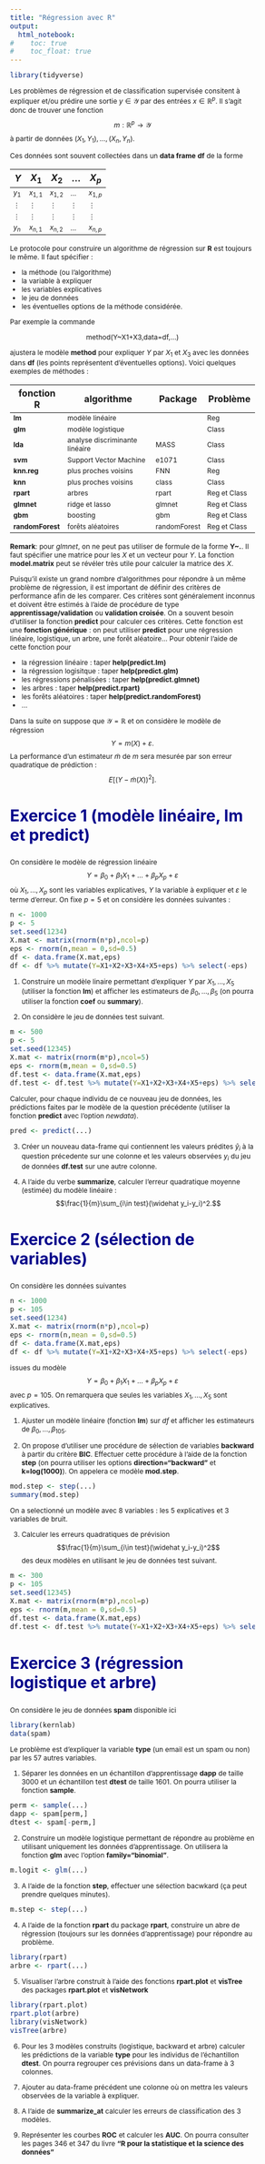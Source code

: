 ```yaml
---
title: "Régression avec R"
output: 
  html_notebook:
#    toc: true
#    toc_float: true
---
```


<style type="text/css">

body{ /* Normal  */
      font-size: 12px;
  }
td {  /* Table  */
  font-size: 12px;
}
h1.title {
  font-size: 48px;
  color: DarkRed;
}
h1 { /* Header 1 */
  font-size: 35px;
  color: DarkBlue;
}
h2 { /* Header 2 */
    font-size: 28px;
  color: DarkBlue;
}
h3 { /* Header 3 */
  font-size: 24px;
  font-family: "Times New Roman", Times, serif;
  color: DarkBlue;
}
code.r{ /* Code block */
    font-size: 12px;
}
pre { /* Code block - determines code spacing between lines */
    font-size: 14px;
}
</style>

```r
library(tidyverse)
```

Les problèmes de régression et de classification supervisée consitent à expliquer et/ou prédire une sortie $y\in\mathcal Y$ par des entrées $x\in\mathbb R^p$. Il s'agit donc de trouver une fonction 
$$m:\mathbb R^p\to\mathcal Y$$
à partir de données $(X_1,Y_1),\dots,(X_n,Y_n)$.

Ces données sont souvent collectées dans un **data frame** **df** de la forme

$Y$|$X_1$|$X_2$|$\dots$|$X_p$
----|--|-----|-------|----------
$y_1$|$x_{1,1}$|$x_{1,2}$|$\dots$|$x_{1,p}$
$\vdots$|$\vdots$|$\vdots$|$\vdots$|$\vdots$
$\vdots$|$\vdots$|$\vdots$|$\vdots$|$\vdots$
$y_n$|$x_{n,1}$|$x_{n,2}$|$\dots$|$x_{n,p}$

Le protocole pour construire un algorithme de régression sur **R** est toujours le même. Il faut spécifier :

* la méthode (ou l'algorithme)
* la variable à expliquer
* les variables explicatives
* le jeu de données
* les éventuelles options de la méthode considérée.

Par exemple la commande

<center>method(Y~X1+X3,data=df,...)</center>


ajustera le modèle **method** pour expliquer $Y$ par $X_1$ et $X_3$ avec les données dans **df** (les points représentent d'éventuelles options). Voici quelques exemples de méthodes :

fonction R | algorithme | Package | Problème
-----------|-----------|---------|--------
**lm** | modèle linéaire | | Reg 
**glm**| modèle logistique  | |Class
**lda**| analyse discriminante linéaire |MASS |Class
**svm**| Support Vector Machine | e1071 | Class
**knn.reg**|plus proches voisins|FNN| Reg
**knn** | plus proches voisins|class|Class
**rpart**| arbres |rpart| Reg et Class
**glmnet**|ridge et lasso|glmnet|Reg et Class
**gbm**|boosting|gbm|Reg et Class
**randomForest**|forêts aléatoires | randomForest | Reg et Class

**Remark**: pour *glmnet*, on ne peut pas utiliser de formule de la forme **Y~.**. Il faut spécifier une matrice pour les $X$ et un vecteur pour $Y$. La fonction **model.matrix** peut se révéler très utile pour calculer la matrice des $X$.

Puisqu'il existe un grand nombre d'algorithmes pour répondre à un même problème de régression, il est important de définir des critères de performance afin de les comparer. Ces critères sont généralement inconnus et doivent être estimés à l'aide de procédure de type **apprentissage/validation** ou **validation croisée**. On a souvent besoin d'utiliser la fonction **predict** pour calculer ces critères. Cette fonction est une **fonction générique** : on peut utiliser **predict** pour une régression linéaire, logistique, un arbre, une forêt aléatoire... Pour obtenir l'aide de cette fonction pour

* la régression linéaire : taper **help(predict.lm)**
* la régression logisitque : taper **help(predict.glm)**
* les régressions pénalisées : taper **help(predict.glmnet)**
* les arbres : taper **help(predict.rpart)**
* les forêts aléatoires : taper **help(predict.randomForest)**
* ...


Dans la suite on suppose que $\mathcal Y=\mathbb R$ et on considère le modèle de régression
$$Y=m(X)+\varepsilon.$$
La performance d'un estimateur $\widehat{m}$ de $m$ sera mesurée par son erreur quadratique de prédiction :
$$E[(Y-\widehat m(X))^2].$$

## Exercice 1 (modèle linéaire, lm et predict)

On considère le modèle de régression linéaire
$$Y=\beta_0+\beta_1X_1+\dots+\beta_pX_p+\varepsilon$$
où $X_1,\dots,X_p$ sont les variables explicatives, $Y$ la variable à expliquer et $\varepsilon$ le terme d'erreur. On fixe $p=5$ et on considère les données suivantes :


```r
n <- 1000
p <- 5
set.seed(1234)
X.mat <- matrix(rnorm(n*p),ncol=p)
eps <- rnorm(n,mean = 0,sd=0.5)
df <- data.frame(X.mat,eps)
df <- df %>% mutate(Y=X1+X2+X3+X4+X5+eps) %>% select(-eps)
```

1. Construire un modèle linaire permettant d'expliquer $Y$ par $X_1,\dots,X_5$ (utiliser la fonction **lm**) et afficher les estimateurs  de $\beta_0,\dots,\beta_5$ (on pourra utiliser la fonction **coef** ou **summary**).



2. On considère le jeu de données test suivant.
```r
m <- 500
p <- 5
set.seed(12345)
X.mat <- matrix(rnorm(m*p),ncol=5)
eps <- rnorm(m,mean = 0,sd=0.5)
df.test <- data.frame(X.mat,eps)
df.test <- df.test %>% mutate(Y=X1+X2+X3+X4+X5+eps) %>% select(-eps)
```

Calculer, pour chaque individu de ce nouveau jeu de données, les prédictions faites par le modèle de la question précédente (utiliser la fonction  **predict** avec l'option *newdata*).

```r
pred <- predict(...)
```

3. Créer un nouveau data-frame qui contiennent les valeurs prédites $\widehat y_i$ à la question précedente sur une colonne et les valeurs observées $y_i$ du jeu de données **df.test** sur une autre colonne.



4. A l'aide du verbe **summarize**, calculer l'erreur quadratique moyenne (estimée) du modèle linéaire :
$$\frac{1}{m}\sum_{i\in test}(\widehat y_i-y_i)^2.$$



## Exercice 2 (sélection de variables)

On considère les données suivantes

```r
n <- 1000
p <- 105
set.seed(1234)
X.mat <- matrix(rnorm(n*p),ncol=p)
eps <- rnorm(n,mean = 0,sd=0.5)
df <- data.frame(X.mat,eps)
df <- df %>% mutate(Y=X1+X2+X3+X4+X5+eps) %>% select(-eps)
```
issues du modèle
$$Y=\beta_0+\beta_1X_1+\dots+\beta_pX_p+\varepsilon$$
avec $p=105$. On remarquera que seules les variables $X_1,\dots,X_5$ sont explicatives.

1. Ajuster un modèle linéaire (fonction **lm**) sur *df* et afficher les estimateurs de $\beta_0,\dots,\beta_{105}$.


2. On propose d'utiliser une procédure de sélection de variables **backward** à partir du critère **BIC**. Effectuer cette procédure à l'aide de la fonction **step** (on pourra utiliser les options **direction="backward"** et **k=log(1000)**). On appelera ce modèle **mod.step**.

```r
mod.step <- step(...)
summary(mod.step)
```

On a selectionné un modèle avec 8 variables : les 5 explicatives et 3 variables de bruit.

3. Calculer les erreurs quadratiques de prévision
$$\frac{1}{m}\sum_{i\in test}(\widehat y_i-y_i)^2$$
des deux modèles en utilisant le jeu de données test suivant.

```r
m <- 300
p <- 105
set.seed(12345)
X.mat <- matrix(rnorm(m*p),ncol=p)
eps <- rnorm(m,mean = 0,sd=0.5)
df.test <- data.frame(X.mat,eps)
df.test <- df.test %>% mutate(Y=X1+X2+X3+X4+X5+eps) %>% select(-eps)
```


## Exercice 3 (régression logistique et arbre)

On considère le jeu de données **spam** disponible ici

```r
library(kernlab)
data(spam)
```

Le problème est d'expliquer la variable **type** (un email est un spam ou non) par les 57 autres variables.

1. Séparer les données en un échantillon d'apprentissage **dapp** de taille 3000 et un échantillon test **dtest** de taille 1601. On pourra utiliser la fonction **sample**.

```r
perm <- sample(...)
dapp <- spam[perm,]
dtest <- spam[-perm,]
```

2. Construire un modèle logistique permettant de répondre au problème en utilisant uniquement les données d'apprentissage. On utilisera la fonction **glm** avec l'option **family="binomial"**.

```r
m.logit <- glm(...)
```

3. A l'aide de la fonction **step**, effectuer une sélection bacwkard (ça peut prendre quelques minutes).

```r
m.step <- step(...)
```

4. A l'aide de la fonction **rpart** du package **rpart**, construire un abre de régression (toujours sur les données d'apprentissage) pour répondre au problème.

```r
library(rpart)
arbre <- rpart(...)
```

5. Visualiser l'arbre construit à l'aide des fonctions **rpart.plot** et **visTree** des packages **rpart.plot** et **visNetwork**

```r
library(rpart.plot)
rpart.plot(arbre)
library(visNetwork)
visTree(arbre)
```

6. Pour les 3 modèles construits (logistique, backward et arbre) calculer les prédictions de la variable **type** pour les individus de l'échantillon **dtest**. On pourra regrouper ces prévisions dans un data-frame à 3 colonnes.



7. Ajouter au data-frame précédent une colonne où on mettra les valeurs observées de la variable à expliquer.


8. A l'aide de **summarize_at** calculer les erreurs de classification des 3 modèles.


9. Représenter les courbes **ROC** et calculer les **AUC**. On pourra consulter les pages 346 et 347 du livre **"R pour la statistique et la science des données"**



